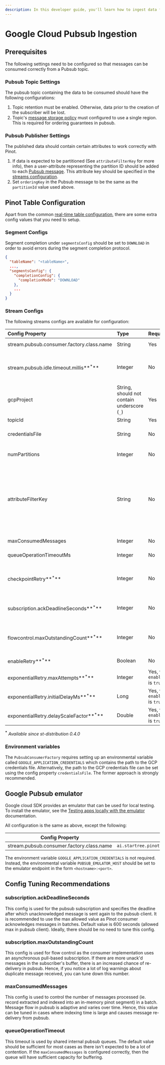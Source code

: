 ```yaml
---
description: In this developer guide, you'll learn how to ingest data from Google Cloud Pubsub into Apache Pinot.
---
```


# Google Cloud Pubsub Ingestion

## Prerequisites

The following settings need to be configured so that messages can be consumed correctly from a Pubsub topic. 

### Pubsub Topic Settings

The pubsub topic containing the data to be consumed should have the following configurations:

1. Topic retention must be enabled. Otherwise, data prior to the creation of the subscriber will be lost.
2. Topic's [message storage policy](https://googleapis.dev/java/google-cloud-pubsub/latest/com/google/pubsub/v1/MessageStoragePolicy.html) must configured to use a single region. 
This is required for ordering guarantees in pubsub.

### Pubsub Publisher Settings

The published data should contain certain attributes to work correctly with Pinot.
1. If data is expected to be partitioned (See `attributeFilterKey` for more info), then a user-attribute representing the partition ID should be added to each [Pubsub message](https://cloud.google.com/pubsub/docs/reference/rest/v1/PubsubMessage). 
This attribute key should be specified in the [streams configuration](#Configurations).
2. Set `orderingKey` in the Pubsub message to be the same as the `partitionId` value used above. 

## Pinot Table Configuration

Apart from the common [real-time table configuration](https://docs.pinot.apache.org/configuration-reference/table#realtime-table-config), there are some extra config values that you need to setup.

### Segment Configs

Segment completion under `segmentsConfig` should be set to `DOWNLOAD` in order to avoid errors during the segment completion protocol.

```json
{
  "tableName": "<tableName>",
  ...,
  "segmentsConfig": {
    "completionConfig": {
      "completionMode": "DOWNLOAD"
    }, 
    ...
  }
}
```

### Stream Configs

The following streams configs are available for configuration:

| Config Property                                   | Type                                        | Required                          | Description                                                                                                                                                                                                                                                                                                                                                                                                                                                                                                                                                                                                                                |
|:--------------------------------------------------|:--------------------------------------------|:----------------------------------|:-------------------------------------------------------------------------------------------------------------------------------------------------------------------------------------------------------------------------------------------------------------------------------------------------------------------------------------------------------------------------------------------------------------------------------------------------------------------------------------------------------------------------------------------------------------------------------------------------------------------------------------------|
| stream.pubsub.consumer.factory.class.name         | String                                      | Yes                               | Class name of the pubsub consumer factory. Allowed values: `ai.startree.pinot.plugin.stream.pubsub.PubsubConsumerFactory`                                                                                                                                                                                                                                                                                                                                                                                                                                                                                                                  | 
| stream.pubsub.idle.timeout.millis**<sup>*</sup>** | Integer                                     | No                                | Allowed idle time for the stream. If this threshold is crossed, Pinot will close the current consumer and instantiate a new one. A higher value is recommended to avoid excessive admin operations that occurs during pubsub consumer creation. This behavior can be disable by using value `-1` . Default is 3 minutes.                                                                                                                                                                                                                                                                                                                   | 
| gcpProject                                        | String, should not contain underscore (`_`) | Yes                               | Project Identifier configured in GCP                                                                                                                                                                                                                                                                                                                                                                                                                                                                                                                                                                                                       |
| topicId                                           | String                                      | Yes                               | Pubsub Topic Name                                                                                                                                                                                                                                                                                                                                                                                                                                                                                                                                                                                                                          |
| credentialsFile                                   | String                                      | No                                | File name of the GCP credentials file. This config is recommended only for developmental purposes. See [Environmental Variables](#Environmental-Variables)                                                                                                                                                                                                                                                                                                                                                                                                                                                                                 |
| numPartitions                                     | Integer                                     | No                                | Number of partitions imposed on the pubsub topic. This is **required** when `attributeFilterKey` is set. Otherwise, the value is assumed to be `1`.                                                                                                                                                                                                                                                                                                                                                                                                                                                                                        |
| attributeFilterKey                                | String                                      | No                                | Default value is `null`. If not set, the pubsub subscription will not use attribute-based filter function and will overwrite the configured `numPartitions` to `1`. <br/> When configured, this config provides the name of attribute key that will be used in the subscription's filter. <br/> This configuration has the following side-effects: <br/> 1. `numPartitions` has to be configured and cannot be null. <br/> 2. The data published to the topic should always contain this attribute in its attributes map and its valid values are [`0`, `numPartitions`). <br/>Failing to satisfy the above condition may cause data loss. |
| maxConsumedMessages                               | Integer                                     | No                                | Represents the max number of messages that can be indexed in a single Pinot fetch call. Default value is 10000                                                                                                                                                                                                                                                                                                                                                                                                                                                                                                                             |                                                                                                                                                                                                                                                                                                                                                                                                                                                                                                                     |
| queueOperationTimeoutMs                           | Integer                                     | No                                | Used for accessing the consumer's internal queues. Default value is 10ms"                                                                                                                                                                                                                                                                                                                                                                                                                                                                                                                                                                  | 
| checkpointRetry**<sup>*</sup>**                       | Integer                                     | No                                | Pubsub consumer implementation performs validation on the snapshot images taken during segment commit to ensure that all indexed messages are acknowledged and not re-delivered. This configuration specifies the max number of snapshot attempts that the consumer may take for this validation. Default is 10.                                                                                                                                                                                                                                                                                                                           |
| subscription.ackDeadlineSeconds**<sup>*</sup>**       | Integer                                     | No                                | Specifies the deadline after which an unacknowledged message is sent again to the pubsub client. See [Acknowledgment Deadline](https://cloud.google.com/pubsub/docs/create-subscription#subscription_properties) for more details. Default value used by the Pubsub connector is 600 seconds.                                                                                                                                                                                                                                                                                                                                              |                                                                                                                                                                                                                                                                                                                                                                                                                                                                                                                     |
| flowcontrol.maxOutstandingCount**<sup>*</sup>**       | Integer                                     | No                                | Controls the max number of messages that the subscriber receives before pausing the stream. This will be used as the `maxOutstandingCount` in the Pubsub client's `FlowControlSettings`. Read more about flow control in pubsub [here](https://cloud.google.com/pubsub/docs/pull?hl=en#flow_control). If unspecified, the pubsub client will use its own defaults.                                                                                                                                                                                                                                                                         |                                                                                                                                                                                                                                                                                                                                                                                                                                                                                                                     |
| enableRetry**<sup>*</sup>**                           | Boolean                                     | No                                | Controls the request retries for Pubsub client on admin operations like create/get subscription/snapshot. Default is `false`                                                                                                                                                                                                                                                                                                                                                                                                                                                                                                               |
| exponentialRetry.maxAttempts**<sup>*</sup>**          | Integer                                     | Yes, when `enableRetry` is `true` | Max number of attempts for an exponential back-off retry policy                                                                                                                                                                                                                                                                                                                                                                                                                                                                                                                                                                            |
| exponentialRetry.initialDelayMs**<sup>*</sup>**       | Long                                        | Yes, when `enableRetry` is `true` | Initial delay time for an exponential back-off retry policy                                                                                                                                                                                                                                                                                                                                                                                                                                                                                                                                                                                |
| exponentialRetry.delayScaleFactor**<sup>*</sup>**     | Double                                      | Yes, when `enableRetry` is `true` | Scaling factor for an exponential back-off retry policy                                                                                                                                                                                                                                                                                                                                                                                                                                                                                                                                                                                    |

**<sup>*</sup>** _Available since st-distribution 0.4.0_

### Environment variables

The `PubsubConsumerFactory` requires setting up an environmental variable called `GOOGLE_APPLICATION_CREDENTIALS` which contains the path to the GCP credentials file. 
Alternatively, the path to the GCP credentials file can be set using the config property `credentialsFile`. 
The former approach is strongly recommended. 

## Google Pubsub emulator

Google cloud SDK provides an emulator that can be used for local testing. 
To install the emulator, see the [Testing apps locally with the emulator](https://cloud.google.com/pubsub/docs/emulator#prereq) documentation.

All configuration is the same as above, except the following:

| Config Property | Value                                                                  | 
|-----------------|------------------------------------------------------------------------|
| stream.pubsub.consumer.factory.class.name | `ai.startree.pinot.plugin.stream.pubsub.EmulatorPubsubConsumerFactory` |


The environment variable `GOOGLE_APPLICATION_CREDENTIALS` is not required. 
Instead, the environmental variable `PUBSUB_EMULATOR_HOST` should be set to the emulator endpoint in the form `<hostname>:<port>`.

## Config Tuning Recommendations

### subscription.ackDeadlineSeconds
This config is used for the pubsub subscription and specifies the deadline after which unacknowledged message is
sent again to the pubsub client. It is recommended to use the max allowed value as Pinot consumer acknowledges messages
in batches. Default value is 600 seconds (allowed max in pubsub client). Ideally, there should be no need to tune this
config.

### subscription.maxOutstandingCount
This config is used for flow control as the consumer implementation uses an asynchronous pull-based subscription. If
there are more unack'd messages in the subscriber's buffer, there is an increased chance of re-delivery in pubsub.
Hence, if you notice a lot of log warnings about duplicate message received, you can tune down this number.

### maxConsumedMessages
This config is used to control the number of messages processed (ie. record extracted and indexed into an in-memory
pinot segment) in a batch. Message flow in pubsub is adaptive and varies over time. Hence, this value can be
tuned in cases where indexing time is large and causes message re-delivery from pubsub.

### queueOperationTimeout
This timeout is used by shared internal pubsub queues. The default value should be sufficient for most cases as there 
isn't expected to be a lot of contention. If the `maxConsumedMessages` is configured correctly, then the queue will 
have sufficient capacity for buffering.
